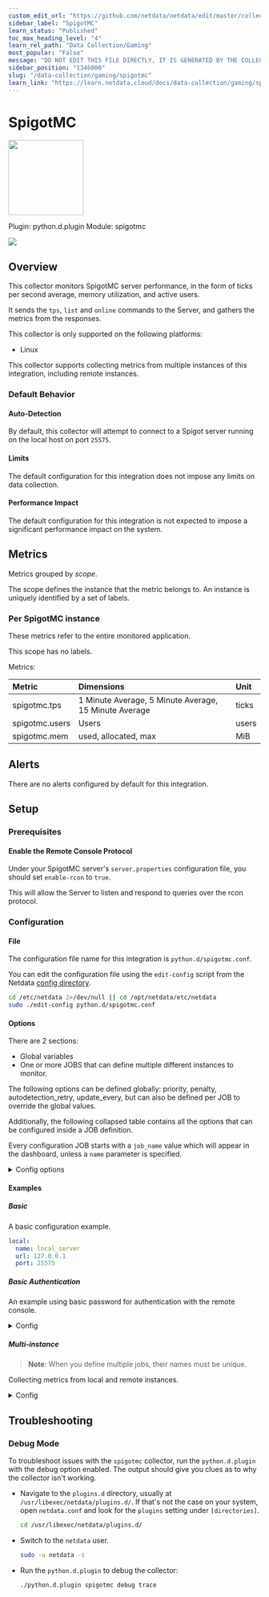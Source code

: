 ```yaml
---
custom_edit_url: "https://github.com/netdata/netdata/edit/master/collectors/python.d.plugin/spigotmc/metadata.yaml"
sidebar_label: "SpigotMC"
learn_status: "Published"
toc_max_heading_level: "4"
learn_rel_path: "Data Collection/Gaming"
most_popular: "False"
message: "DO NOT EDIT THIS FILE DIRECTLY, IT IS GENERATED BY THE COLLECTOR'S metadata.yaml FILE"
sidebar_position: "1346000"
slug: "/data-collection/gaming/spigotmc"
learn_link: "https://learn.netdata.cloud/docs/data-collection/gaming/spigotmc"
---
```



# SpigotMC


<img src="https://netdata.cloud/img/spigot.jfif" width="150"/>


Plugin: python.d.plugin
Module: spigotmc

<img src="https://img.shields.io/badge/maintained%20by-Netdata-%2300ab44" />

## Overview

This collector monitors SpigotMC server performance, in the form of ticks per second average, memory utilization, and active users.


It sends the `tps`, `list` and `online` commands to the Server, and gathers the metrics from the responses.


This collector is only supported on the following platforms:

- Linux

This collector supports collecting metrics from multiple instances of this integration, including remote instances.


### Default Behavior

#### Auto-Detection

By default, this collector will attempt to connect to a Spigot server running on the local host on port `25575`.

#### Limits

The default configuration for this integration does not impose any limits on data collection.

#### Performance Impact

The default configuration for this integration is not expected to impose a significant performance impact on the system.


## Metrics

Metrics grouped by *scope*.

The scope defines the instance that the metric belongs to. An instance is uniquely identified by a set of labels.



### Per SpigotMC instance

These metrics refer to the entire monitored application.

This scope has no labels.

Metrics:

| Metric | Dimensions | Unit |
|:------|:----------|:----|
| spigotmc.tps | 1 Minute Average, 5 Minute Average, 15 Minute Average | ticks |
| spigotmc.users | Users | users |
| spigotmc.mem | used, allocated, max | MiB |



## Alerts

There are no alerts configured by default for this integration.


## Setup

### Prerequisites

#### Enable the Remote Console Protocol

Under your SpigotMC server's `server.properties` configuration file, you should set `enable-rcon` to `true`.

This will allow the Server to listen and respond to queries over the rcon protocol.



### Configuration

#### File

The configuration file name for this integration is `python.d/spigotmc.conf`.


You can edit the configuration file using the `edit-config` script from the
Netdata [config directory](/docs/configuring/configuration#the-netdata-config-directory).

```bash
cd /etc/netdata 2>/dev/null || cd /opt/netdata/etc/netdata
sudo ./edit-config python.d/spigotmc.conf
```
#### Options

There are 2 sections:

* Global variables
* One or more JOBS that can define multiple different instances to monitor.

The following options can be defined globally: priority, penalty, autodetection_retry, update_every, but can also be defined per JOB to override the global values.

Additionally, the following collapsed table contains all the options that can be configured inside a JOB definition.

Every configuration JOB starts with a `job_name` value which will appear in the dashboard, unless a `name` parameter is specified.


<details><summary>Config options</summary>

| Name | Description | Default | Required |
|:----|:-----------|:-------|:--------:|
| update_every | Sets the default data collection frequency. | 1 | no |
| priority | Controls the order of charts at the netdata dashboard. | 60000 | no |
| autodetection_retry | Sets the job re-check interval in seconds. | 0 | no |
| penalty | Indicates whether to apply penalty to update_every in case of failures. | yes | no |
| name | Job name. This value will overwrite the `job_name` value. JOBS with the same name are mutually exclusive. Only one of them will be allowed running at any time. This allows autodetection to try several alternatives and pick the one that works. |  | no |
| host | The host's IP to connect to. | localhost | yes |
| port | The port the remote console is listening on. | 25575 | yes |
| password | Remote console password if any. |  | no |

</details>

#### Examples

##### Basic

A basic configuration example.

```yaml
local:
  name: local_server
  url: 127.0.0.1
  port: 25575

```
##### Basic Authentication

An example using basic password for authentication with the remote console.

<details><summary>Config</summary>

```yaml
local:
  name: local_server_pass
  url: 127.0.0.1
  port: 25575
  password: 'foobar'

```
</details>

##### Multi-instance

> **Note**: When you define multiple jobs, their names must be unique.

Collecting metrics from local and remote instances.


<details><summary>Config</summary>

```yaml
local_server:
  name : my_local_server
  url  : 127.0.0.1
  port: 25575

remote_server:
  name : another_remote_server
  url  : 192.0.2.1
  port: 25575

```
</details>



## Troubleshooting

### Debug Mode

To troubleshoot issues with the `spigotmc` collector, run the `python.d.plugin` with the debug option enabled. The output
should give you clues as to why the collector isn't working.

- Navigate to the `plugins.d` directory, usually at `/usr/libexec/netdata/plugins.d/`. If that's not the case on
  your system, open `netdata.conf` and look for the `plugins` setting under `[directories]`.

  ```bash
  cd /usr/libexec/netdata/plugins.d/
  ```

- Switch to the `netdata` user.

  ```bash
  sudo -u netdata -s
  ```

- Run the `python.d.plugin` to debug the collector:

  ```bash
  ./python.d.plugin spigotmc debug trace
  ```


